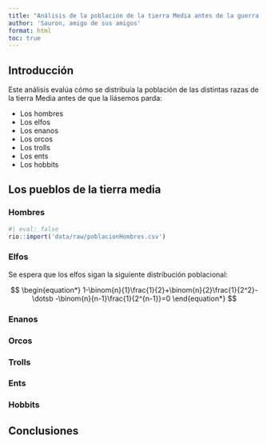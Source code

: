 ```yaml
---
title: "Análisis de la población de la tierra Media antes de la guerra del Anillo"
author: 'Sauron, amigo de sus amigos'
format: html
toc: true
---
```


## Introducción
Este análisis evalúa cómo se distribuía la población de las distintas razas de la tierra Media antes de que la liásemos parda:

+ Los hombres
+ Los elfos
+ Los enanos
+ Los orcos
+ Los trolls
+ Los ents
+ Los hobbits

## Los pueblos de la tierra media

### Hombres
```r
#| eval: false
rio::import('data/raw/poblacionHombres.csv')
```

### Elfos
Se espera que los elfos sigan la siguiente distribución poblacional:

$$
\begin{equation*}
  1-\binom{n}{1}\frac{1}{2}+\binom{n}{2}\frac{1}{2^2}-\dotsb -\binom{n}{n-1}\frac{1}{2^{n-1}}=0
\end{equation*}
$$

### Enanos
### Orcos
### Trolls
### Ents
### Hobbits

## Conclusiones
